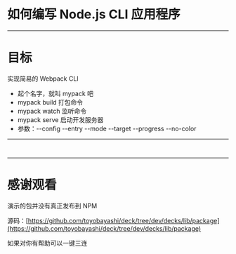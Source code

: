 

# 如何编写 Node.js CLI 应用程序

<Logo />

---

# 目标

实现简易的 Webpack CLI

- 起个名字，就叫 mypack 吧
- mypack build 打包命令
- mypack watch 监听命令
- mypack serve 启动开发服务器
- 参数：--config --entry --mode --target --progress --no-color

---

<CodeSurfer>

```json file="./package/package.json" subtitle="package.json"
```

```diff 5:8,13:19 subtitle="指定 CLI 入口、包入口、webpack 作为 peerDependencies"
```

</CodeSurfer>

---

# 感谢观看

演示的包并没有真正发布到 NPM

源码：[https://github.com/toyobayashi/deck/tree/dev/decks/lib/package](https://github.com/toyobayashi/deck/tree/dev/decks/lib/package)

如果对你有帮助可以一键三连
